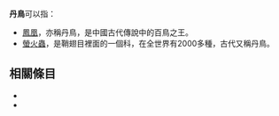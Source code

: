 '''丹鳥'''可以指：
* [[鳳凰|鳳凰]]，亦稱丹鳥，是中國古代傳說中的百鳥之王。
* [[螢火蟲|螢火蟲]]，是鞘翅目裡面的一個科，在全世界有2000多種，古代又稱丹鳥。

== 相關條目 ==
*{{lookfrom}}
*{{lookfrom|丹鸟}}

{{disambig|Cat=二字物种消歧義}}